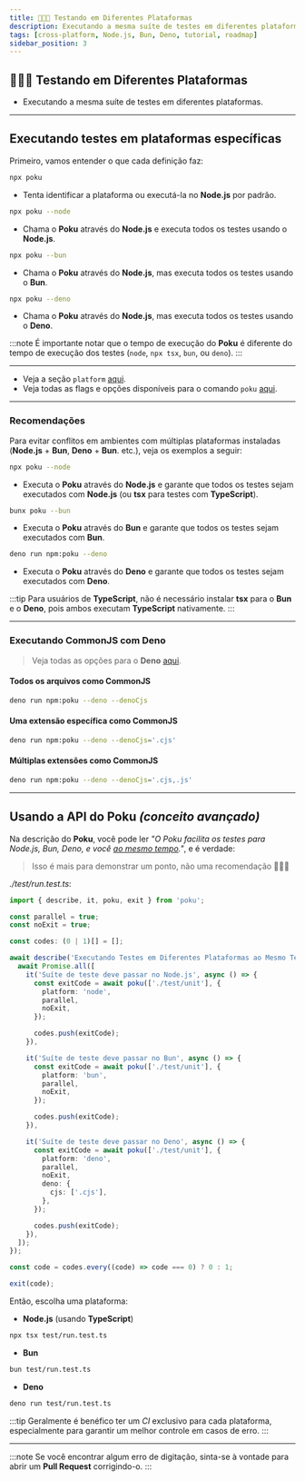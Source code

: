 ```yaml
---
title: 👩🏼‍🚀 Testando em Diferentes Plataformas
description: Executando a mesma suíte de testes em diferentes plataformas.
tags: [cross-platform, Node.js, Bun, Deno, tutorial, roadmap]
sidebar_position: 3
---
```



<div className='title-section'>
<aside>

# 👩🏼‍🚀 Testando em Diferentes Plataformas

- Executando a mesma suíte de testes em diferentes plataformas.

</aside>
  <aside>
    <Maintainer className='logo' height='128' />
  </aside>
</div>

<hr />

## Executando testes em plataformas específicas

Primeiro, vamos entender o que cada definição faz:

```sh
npx poku
```

- Tenta identificar a plataforma ou executá-la no **Node.js** por padrão.

```sh
npx poku --node
```

- Chama o **Poku** através do **Node.js** e executa todos os testes usando o **Node.js**.

```sh
npx poku --bun
```

- Chama o **Poku** através do **Node.js**, mas executa todos os testes usando o **Bun**.

```sh
npx poku --deno
```

- Chama o **Poku** através do **Node.js**, mas executa todos os testes usando o **Deno**.

:::note
É importante notar que o tempo de execução do **Poku** é diferente do tempo de execução dos testes (`node`, `npx tsx`, `bun`, ou `deno`).
:::

<hr />

- Veja a seção `platform` [aqui](/docs/documentation/poku/options/platform).
- Veja todas as flags e opções disponíveis para o comando `poku` [aqui](/docs/category/-poku).

<hr />

### Recomendações

Para evitar conflitos em ambientes com múltiplas plataformas instaladas (**Node.js** + **Bun**, **Deno** + **Bun**. etc.), veja os exemplos a seguir:

```sh
npx poku --node
```

- Executa o **Poku** através do **Node.js** e garante que todos os testes sejam executados com **Node.js** (ou **tsx** para testes com **TypeScript**).

```sh
bunx poku --bun
```

- Executa o **Poku** através do **Bun** e garante que todos os testes sejam executados com **Bun**.

```sh
deno run npm:poku --deno
```

- Executa o **Poku** através do **Deno** e garante que todos os testes sejam executados com **Deno**.

:::tip
Para usuários de **TypeScript**, não é necessário instalar **tsx** para o **Bun** e o **Deno**, pois ambos executam **TypeScript** nativamente.
:::

<hr />

### Executando CommonJS com Deno

> Veja todas as opções para o **Deno** [aqui](/docs/documentation/poku/options/deno).

#### Todos os arquivos como CommonJS

```sh
deno run npm:poku --deno --denoCjs
```

#### Uma extensão específica como CommonJS

```sh
deno run npm:poku --deno --denoCjs='.cjs'
```

#### Múltiplas extensões como CommonJS

```sh
deno run npm:poku --deno --denoCjs='.cjs,.js'
```

<hr />

## Usando a API do Poku _(conceito avançado)_

Na descrição do **Poku**, você pode ler _"O Poku facilita os testes para Node.js, Bun, Deno, e você <u>ao mesmo tempo</u>."_, e é verdade:

> Isso é mais para demonstrar um ponto, não uma recomendação 🙋🏻‍♂️

_./test/run.test.ts_:

```ts
import { describe, it, poku, exit } from 'poku';

const parallel = true;
const noExit = true;

const codes: (0 | 1)[] = [];

await describe('Executando Testes em Diferentes Plataformas ao Mesmo Tempo', async () => {
  await Promise.all([
    it('Suíte de teste deve passar no Node.js', async () => {
      const exitCode = await poku(['./test/unit'], {
        platform: 'node',
        parallel,
        noExit,
      });

      codes.push(exitCode);
    }),

    it('Suíte de teste deve passar no Bun', async () => {
      const exitCode = await poku(['./test/unit'], {
        platform: 'bun',
        parallel,
        noExit,
      });

      codes.push(exitCode);
    }),

    it('Suíte de teste deve passar no Deno', async () => {
      const exitCode = await poku(['./test/unit'], {
        platform: 'deno',
        parallel,
        noExit,
        deno: {
          cjs: ['.cjs'],
        },
      });

      codes.push(exitCode);
    }),
  ]);
});

const code = codes.every((code) => code === 0) ? 0 : 1;

exit(code);
```

Então, escolha uma plataforma:

- **Node.js** (usando **TypeScript**)

```sh
npx tsx test/run.test.ts
```

- **Bun**

```sh
bun test/run.test.ts
```

- **Deno**

```sh
deno run test/run.test.ts
```

:::tip
Geralmente é benéfico ter um _CI_ exclusivo para cada plataforma, especialmente para garantir um melhor controle em casos de erro.
:::

<hr />

:::note
Se você encontrar algum erro de digitação, sinta-se à vontade para abrir um **Pull Request** corrigindo-o.
:::
